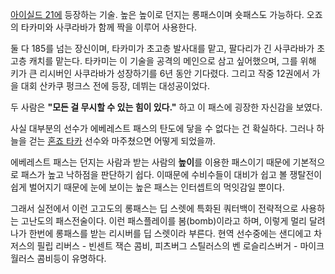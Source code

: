 [[아이실드 21]]에 등장하는 기술. 높은 높이로 던지는 롱패스이며 숏패스도 가능하다. 오죠의 타카미와 사쿠라바가 함께 짝을 이루어 사용한다.

둘 다 185를 넘는 장신이며, 타카미가 초고층 발사대를 맡고, 팔다리가 긴 사쿠라바가 초고층 캐치를 맡는다. 타카미는 이 기술을 공격의 메인으로 삼고 싶어했으며, 그를 위해 키가 큰 리시버인 사쿠라바가 성장하기를 6년 동안 기다렸다. 그리고 작중 12권에서 가을 대회 산카쿠 펑크스 전에 등장, 데뷔는 대성공이었다.

두 사람은 '''"모든 걸 무시할 수 있는 힘이 있다."''' 하고 이 패스에 굉장한 자신감을 보였다.

사실 대부분의 선수가 에베레스트 패스의 탄도에 닿을 수 없다는 건 확실하다. 그러나 하늘을 걷는 [[혼죠 타카]] 선수와 마주쳤으면 어떻게 되었을까.

에베레스트 패스는 던지는 사람과 받는 사람의 '''높이'''를 이용한 패스이기 때문에 기본적으로 패스가 높고 낙하점을 판단하기 쉽다. 이때문에 수비수들이 대비가 쉽고 볼 쟁탈전이 쉽게 벌어지기 때문에 눈에 보이는 높은 패스는 인터셉트의 먹잇감일 뿐이다.

그래서 실전에서 이런 고고도의 롱패스는 딥 스렛에 특화된 쿼터백이 전략적으로 사용하는 고난도의 패스전술이다. 이런 패스플레이를 봄(bomb)이라고 하며, 이렇게 멀리 달려나가 한번에 롱패스를 받는 리시버를 딥 스렛이라 부른다. 현역 선수중에는 샌디에고 차저스의 필립 리버스 - 빈센트 잭슨 콤비, 피츠버그 스틸러스의 벤 로슬리스버거 - 마이크 월러스 콤비등이 유명하다.
{{{#!html
<object width="480" height="385"><param name="movie" value="http://www.youtube.com/v/gaMp0IKMaGk?fs=1&amp;hl=ko_KR"></param><param name="allowFullScreen" value="true"></param><param name="allowscriptaccess" value="always"></param><embed src="http://www.youtube.com/v/gaMp0IKMaGk?fs=1&amp;hl=ko_KR" type="application/x-shockwave-flash" allowscriptaccess="always" allowfullscreen="true" width="480" height="385"></embed></object>
}}}
